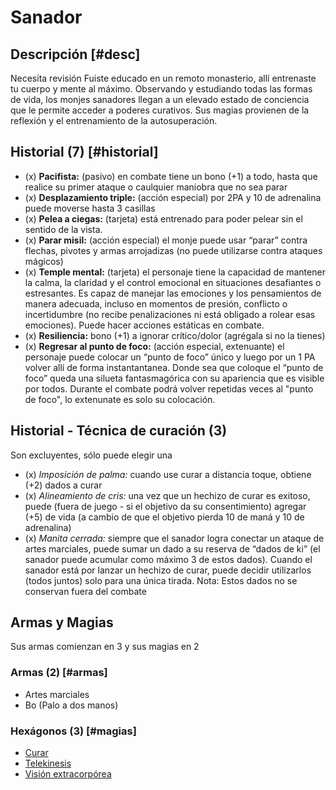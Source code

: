 
# Sanador

<Bleed>
  <Screenshot src={healerPic} alt="placeholder" full />
</Bleed>

## Descripción [#desc]

<Callout type="warning" emoji="🔎">
  Necesita revisión
</Callout>
Fuiste educado en un remoto monasterio, allí entrenaste tu cuerpo y mente al máximo.
Observando y estudiando todas las formas de vida, los monjes sanadores llegan a un
elevado estado de conciencia que le permite acceder a poderes curativos. Sus magias
provienen de la reflexión y el entrenamiento de la autosuperación.

## Historial (7) [#historial]

- (x) **Pacifista:** (pasivo) en combate tiene un bono (+1) a todo, hasta que realice su primer ataque o caulquier maniobra que no sea parar
- (x) **Desplazamiento triple:** (acción especial) por 2PA y 10 de adrenalina puede moverse hasta 3 casillas
- (x) **Pelea a ciegas:** (tarjeta) está entrenado para poder pelear sin el sentido de la vista.
- (x) **Parar misil:** (acción especial) el monje puede usar “parar” contra flechas, pivotes y armas arrojadizas (no puede utilizarse contra ataques mágicos)
- (x) **Temple mental:** (tarjeta) el personaje tiene la capacidad de mantener la calma, la claridad y el control emocional en situaciones desafiantes o estresantes. Es capaz de manejar las emociones y los pensamientos de manera adecuada, incluso en momentos de presión, conflicto o incertidumbre (no recibe penalizaciones ni está obligado a rolear esas emociones). Puede hacer acciones estáticas en combate.
- (x) **Resiliencia:** bono (+1) a ignorar crítico/dolor (agrégala si no la tienes)
- (x) **Regresar al punto de foco:** (acción especial, extenuante) el personaje puede colocar un “punto de foco” único y luego por un 1 PA volver allí de forma instantantanea. Donde sea que coloque el “punto de foco” queda una silueta fantasmagórica con su apariencia que es visible por todos. Durante el combate podrá volver repetidas veces al "punto de foco", lo extenunate es solo su colocación.

## Historial - Técnica de curación (3)
Son excluyentes, sólo puede elegir una

- (x) _Imposición de palma:_ cuando use curar a distancia toque, obtiene (+2) dados a curar
- (x) _Alineamiento de cris:_ una vez que un hechizo de curar es exitoso, puede (fuera de juego - si el objetivo da su consentimiento) agregar (+5) de vida (a cambio de que el objetivo pierda 10 de maná y 10 de adrenalina)
- (x) _Manita cerrada:_ siempre que el sanador logra conectar un ataque de artes marciales, puede sumar un dado a su reserva de “dados de ki” (el sanador puede acumular como máximo 3 de estos dados). Cuando el sanador está por lanzar un hechizo de curar, puede decidir utilizarlos (todos juntos) solo para una única tirada. Nota: Estos dados no se conservan fuera del combate

## Armas y Magias
Sus armas comienzan en 3 y sus magias en 2

### Armas (2) [#armas]

- Artes marciales
- Bo (Palo a dos manos)

### Hexágonos (3) [#magias]

- [Curar](/docs/list-hexagons/e18)
- [Telekinesis](/docs/list-hexagons/e08)
- [Visión extracorpórea](/docs/list-hexagons/e23)
